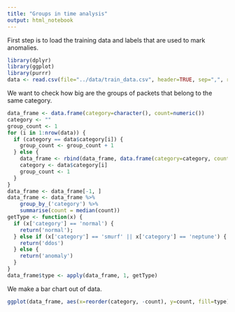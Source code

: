 ```yaml
---
title: "Groups in time analysis"
output: html_notebook
---
```


First step is to load the training data and labels that are used to mark anomalies.

```r
library(dplyr)
library(ggplot)
library(purrr)
data <- read.csv(file="../data/train_data.csv", header=TRUE, sep=",", row.names=NULL)
```

We want to check how big are the groups of packets that belong to the same category.

```r
data_frame <- data.frame(category=character(), count=numeric())
category <- ""
group_count <- 1
for (i in 1:nrow(data)) {
  if (category == data$category[i]) {
    group_count <- group_count + 1 
  } else {
    data_frame <- rbind(data_frame, data.frame(category=category, count=group_count))
    category <- data$category[i]
    group_count <- 1
  }
}
data_frame <- data_frame[-1, ]
data_frame <- data_frame %>% 
    group_by_('category') %>% 
    summarise(count = median(count))
getType <- function(x) {
  if (x['category'] == 'normal') {
    return('normal');
  } else if (x['category'] == 'smurf' || x['category'] == 'neptune') {
    return('ddos')
  } else {
    return('anomaly')
  }
}
data_frame$type <- apply(data_frame, 1, getType)
```

We make a bar chart out of data.

```r
ggplot(data_frame, aes(x=reorder(category, -count), y=count, fill=type)) + geom_bar(stat="identity") + theme(axis.text.x=element_text(angle=90)) + scale_y_log10() 
```
